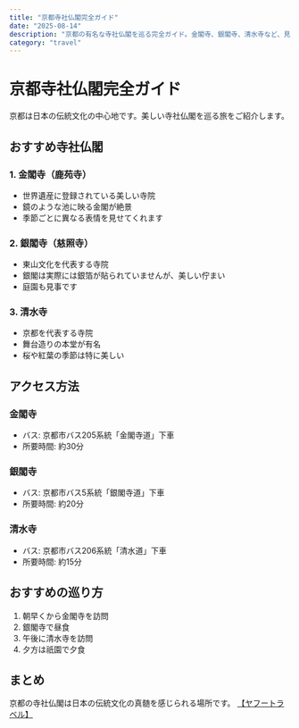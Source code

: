 ```yaml
---
title: "京都寺社仏閣完全ガイド"
date: "2025-08-14"
description: "京都の有名な寺社仏閣を巡る完全ガイド。金閣寺、銀閣寺、清水寺など、見どころとアクセス方法を詳しく紹介。"
category: "travel"
---
```


# 京都寺社仏閣完全ガイド

京都は日本の伝統文化の中心地です。美しい寺社仏閣を巡る旅をご紹介します。

## おすすめ寺社仏閣

### 1. 金閣寺（鹿苑寺）
- 世界遺産に登録されている美しい寺院
- 鏡のような池に映る金閣が絶景
- 季節ごとに異なる表情を見せてくれます

### 2. 銀閣寺（慈照寺）
- 東山文化を代表する寺院
- 銀閣は実際には銀箔が貼られていませんが、美しい佇まい
- 庭園も見事です

### 3. 清水寺
- 京都を代表する寺院
- 舞台造りの本堂が有名
- 桜や紅葉の季節は特に美しい

## アクセス方法

### 金閣寺
- バス: 京都市バス205系統「金閣寺道」下車
- 所要時間: 約30分

### 銀閣寺
- バス: 京都市バス5系統「銀閣寺道」下車
- 所要時間: 約20分

### 清水寺
- バス: 京都市バス206系統「清水道」下車
- 所要時間: 約15分

## おすすめの巡り方

1. 朝早くから金閣寺を訪問
2. 銀閣寺で昼食
3. 午後に清水寺を訪問
4. 夕方は祇園で夕食

## まとめ

京都の寺社仏閣は日本の伝統文化の真髄を感じられる場所です。
<a href="https://px.a8.net/svt/ejp?a8mat=45DQIS+30YCHE+4ZCO+60WN6" rel="nofollow">【ヤフートラベル】</a>
<img border="0" width="1" height="1" src="https://www15.a8.net/0.gif?a8mat=45DQIS+30YCHE+4ZCO+60WN6" alt=""> 